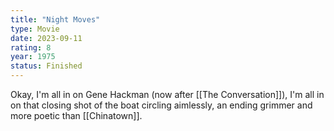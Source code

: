 ```yaml
---
title: "Night Moves"
type: Movie
date: 2023-09-11
rating: 8
year: 1975
status: Finished
---
```


Okay, I'm all in on Gene Hackman (now after [[The Conversation]]), I'm all in on that closing shot of the boat circling aimlessly, an ending grimmer and more poetic than [[Chinatown]].
